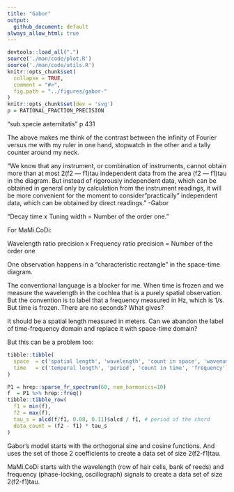 ```yaml
---
title: "Gabor"
output:
  github_document: default
always_allow_html: true
---
```

```r
devtools::load_all(".")
source('./man/code/plot.R')
source('./man/code/utils.R')
knitr::opts_chunk$set(
  collapse = TRUE,
  comment = "#>",
  fig.path = "../figures/gabor-"
)
knitr::opts_chunk$set(dev = 'svg')
p = RATIONAL_FRACTION_PRECISION
```

"sub specie aeternitatis" p 431\

The above makes me think of the contrast between the infinity of Fourier versus 
me with my ruler in one hand, stopwatch in the other and a tally counter around
my neck.\

"We know that any instrument, or combination of instruments, cannot obtain more 
than at most 2(f2 — f1)tau independent data from the area (f2 — f1)tau in the 
diagram. But instead of rigorously independent data, which can be obtained in 
general only by calculation from the instrument readings, it will be more 
convenient for the moment to consider "practically" independent data, which can 
be obtained by direct readings." -Gabor\


"Decay time x Tuning width = Number of the order one."\

For MaMi.CoDi:\

Wavelength ratio precision x Frequency ratio precision  = Number of the order one\

One observation happens in a "characteristic rectangle" in the space-time diagram.

The conventional language is a blocker for me. When time is frozen and we measure
the wavelength in the cochlea that is a purely spatial observation. But the convention
is to label that a frequency measured in Hz, which is 1/s. But time is frozen. There
are no seconds? What gives?\

It should be a spatial length measured in meters. Can we abandon the label of 
time-frequency domain and replace it with space-time domain?\

But this can be a problem too:\
```r
tibble::tibble(
  space  = c('spatial length', 'wavelength', 'count in space', 'wavenumber'),
  time   = c('temporal length', 'period', 'count in time', 'frequency')
)
```


```r
P1 = hrep::sparse_fr_spectrum(60, num_harmonics=10)
f  = P1 %>% hrep::freq()
tibble::tibble_row(
  f1 = min(f),
  f2 = max(f),
  tau_s = alcd(f/f1, 0.08, 0.11)$alcd / f1, # period of the chord
  data_count = (f2 - f1) * tau_s
)
```
Gabor's model starts with the orthogonal sine and cosine functions. And uses
the set of those 2 coefficients to create a data set of size 2(f2-f1)tau.\

MaMi.CoDi starts with the wavelength (row of hair cells, bank of reeds)
and frequency (phase-locking, oscillograph) signals to create a data set of 
size 2(f2-f1)tau.
